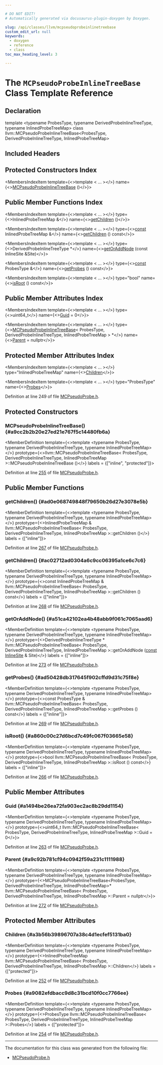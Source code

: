 ```yaml
---

# DO NOT EDIT!
# Automatically generated via docusaurus-plugin-doxygen by Doxygen.

slug: /api/classes/llvm/mcpseudoprobeinlinetreebase
custom_edit_url: null
keywords:
  - doxygen
  - reference
  - class
toc_max_heading_level: 3

---
```





# The `MCPseudoProbeInlineTreeBase` Class Template Reference

<DoxygenPage pluginConfig={pluginConfig}>



## Declaration

<CodeBlock>template &lt;typename ProbesType, typename DerivedProbeInlineTreeType, typename InlinedProbeTreeMap&gt;
class llvm::MCPseudoProbeInlineTreeBase&lt;ProbesType, DerivedProbeInlineTreeType, InlinedProbeTreeMap&gt;</CodeBlock>

## Included Headers

<IncludesList>
<IncludesListItem
  filePath="llvm/MC/MCPseudoProbe.h"
  permalink="/docs/api/files/include/include/llvm/include/llvm/mc/mcpseudoprobe-h"
  isLocal="true" />
</IncludesList>

## Protected Constructors Index

<MembersIndex>

<MembersIndexItem
  template={<>template &lt; ... &gt;</>}
  name={<><a href="#a9cc2b2b20e27ed21e767f5c14480fb6a">MCPseudoProbeInlineTreeBase</a> ()</>}>
</MembersIndexItem>

</MembersIndex>

## Public Member Functions Index

<MembersIndex>

<MembersIndexItem
  template={<>template &lt; ... &gt;</>}
  type={<>InlinedProbeTreeMap &amp;</>}
  name={<><a href="#ad0e068749848f79650b26d27e3078e5b">getChildren</a> ()</>}>
</MembersIndexItem>

<MembersIndexItem
  template={<>template &lt; ... &gt;</>}
  type={<><a href="/docs/api/files/lib/lib/target/lib/target/aarch64/aarch64promoteconstant-cpp/#a90f8350fecae261c25be85d38b451bff">const</a> InlinedProbeTreeMap &amp;</>}
  name={<><a href="#ac02712ad0304a6c9cc06395a1ce6c7c6">getChildren</a> () const</>}>
</MembersIndexItem>

<MembersIndexItem
  template={<>template &lt; ... &gt;</>}
  type={<>DerivedProbeInlineTreeType &#42;</>}
  name={<><a href="#a51ca42102ea4b48abb9f061c7065aad6">getOrAddNode</a> (const InlineSite &amp;Site)</>}>
</MembersIndexItem>

<MembersIndexItem
  template={<>template &lt; ... &gt;</>}
  type={<><a href="/docs/api/files/lib/lib/target/lib/target/aarch64/aarch64promoteconstant-cpp/#a90f8350fecae261c25be85d38b451bff">const</a> ProbesType &amp;</>}
  name={<><a href="#ad50428db317645f902cffd9d31c75f8e">getProbes</a> () const</>}>
</MembersIndexItem>

<MembersIndexItem
  template={<>template &lt; ... &gt;</>}
  type="bool"
  name={<><a href="#a860c00c27d6bcd7c49fc067f03665e58">isRoot</a> () const</>}>
</MembersIndexItem>

</MembersIndex>

## Public Member Attributes Index

<MembersIndex>

<MembersIndexItem
  template={<>template &lt; ... &gt;</>}
  type={<>uint64&#95;t</>}
  name={<><a href="#a1494be26ea72fa903ec2ac8b29dd1154">Guid</a> = 0</>}>
</MembersIndexItem>

<MembersIndexItem
  template={<>template &lt; ... &gt;</>}
  type={<><a href="/docs/api/classes/llvm/mcpseudoprobeinlinetreebase">MCPseudoProbeInlineTreeBase</a>&lt; ProbesType, DerivedProbeInlineTreeType, InlinedProbeTreeMap &gt; &#42;</>}
  name={<><a href="#a9c92b781cf94c0942f59a231c1111988">Parent</a> = nullptr</>}>
</MembersIndexItem>

</MembersIndex>

## Protected Member Attributes Index

<MembersIndex>

<MembersIndexItem
  template={<>template &lt; ... &gt;</>}
  type="InlinedProbeTreeMap"
  name={<><a href="#a3b56b39896707a38c4d1ecfef5131ba0">Children</a></>}>
</MembersIndexItem>

<MembersIndexItem
  template={<>template &lt; ... &gt;</>}
  type="ProbesType"
  name={<><a href="#a9082efdbacc9d8c31bcd10f0cc7766ee">Probes</a></>}>
</MembersIndexItem>

</MembersIndex>


Definition at line 249 of file <a href="/docs/api/files/include/include/llvm/include/llvm/mc/mcpseudoprobe-h">MCPseudoProbe.h</a>.

<SectionDefinition>

## Protected Constructors

### MCPseudoProbeInlineTreeBase() {#a9cc2b2b20e27ed21e767f5c14480fb6a}

<MemberDefinition
  template={<>template &lt;typename ProbesType, typename DerivedProbeInlineTreeType, typename InlinedProbeTreeMap&gt;</>}
  prototype={<>llvm::MCPseudoProbeInlineTreeBase&lt; ProbesType, DerivedProbeInlineTreeType, InlinedProbeTreeMap &gt;::MCPseudoProbeInlineTreeBase ()</>}
  labels = {["inline", "protected"]}>

Definition at line <a href="/docs/api/files/include/include/llvm/include/llvm/mc/mcpseudoprobe-h/#l00255">255</a> of file <a href="/docs/api/files/include/include/llvm/include/llvm/mc/mcpseudoprobe-h">MCPseudoProbe.h</a>.
</MemberDefinition>

</SectionDefinition>

<SectionDefinition>

## Public Member Functions

### getChildren() {#ad0e068749848f79650b26d27e3078e5b}

<MemberDefinition
  template={<>template &lt;typename ProbesType, typename DerivedProbeInlineTreeType, typename InlinedProbeTreeMap&gt;</>}
  prototype={<>InlinedProbeTreeMap &amp; llvm::MCPseudoProbeInlineTreeBase&lt; ProbesType, DerivedProbeInlineTreeType, InlinedProbeTreeMap &gt;::getChildren ()</>}
  labels = {["inline"]}>

Definition at line <a href="/docs/api/files/include/include/llvm/include/llvm/mc/mcpseudoprobe-h/#l00267">267</a> of file <a href="/docs/api/files/include/include/llvm/include/llvm/mc/mcpseudoprobe-h">MCPseudoProbe.h</a>.
</MemberDefinition>

### getChildren() {#ac02712ad0304a6c9cc06395a1ce6c7c6}

<MemberDefinition
  template={<>template &lt;typename ProbesType, typename DerivedProbeInlineTreeType, typename InlinedProbeTreeMap&gt;</>}
  prototype={<>const InlinedProbeTreeMap &amp; llvm::MCPseudoProbeInlineTreeBase&lt; ProbesType, DerivedProbeInlineTreeType, InlinedProbeTreeMap &gt;::getChildren () const</>}
  labels = {["inline"]}>

Definition at line <a href="/docs/api/files/include/include/llvm/include/llvm/mc/mcpseudoprobe-h/#l00268">268</a> of file <a href="/docs/api/files/include/include/llvm/include/llvm/mc/mcpseudoprobe-h">MCPseudoProbe.h</a>.
</MemberDefinition>

### getOrAddNode() {#a51ca42102ea4b48abb9f061c7065aad6}

<MemberDefinition
  template={<>template &lt;typename ProbesType, typename DerivedProbeInlineTreeType, typename InlinedProbeTreeMap&gt;</>}
  prototype={<>DerivedProbeInlineTreeType &#42; llvm::MCPseudoProbeInlineTreeBase&lt; ProbesType, DerivedProbeInlineTreeType, InlinedProbeTreeMap &gt;::getOrAddNode (<a href="/docs/api/files/lib/lib/target/lib/target/aarch64/aarch64promoteconstant-cpp/#a90f8350fecae261c25be85d38b451bff">const</a> <a href="/docs/api/namespaces/llvm/#a36a7723e76924ffbe94c9e7e040b4c9c">InlineSite</a> &amp; Site)</>}
  labels = {["inline"]}>

Definition at line <a href="/docs/api/files/include/include/llvm/include/llvm/mc/mcpseudoprobe-h/#l00273">273</a> of file <a href="/docs/api/files/include/include/llvm/include/llvm/mc/mcpseudoprobe-h">MCPseudoProbe.h</a>.
</MemberDefinition>

### getProbes() {#ad50428db317645f902cffd9d31c75f8e}

<MemberDefinition
  template={<>template &lt;typename ProbesType, typename DerivedProbeInlineTreeType, typename InlinedProbeTreeMap&gt;</>}
  prototype={<>const ProbesType &amp; llvm::MCPseudoProbeInlineTreeBase&lt; ProbesType, DerivedProbeInlineTreeType, InlinedProbeTreeMap &gt;::getProbes () const</>}
  labels = {["inline"]}>

Definition at line <a href="/docs/api/files/include/include/llvm/include/llvm/mc/mcpseudoprobe-h/#l00269">269</a> of file <a href="/docs/api/files/include/include/llvm/include/llvm/mc/mcpseudoprobe-h">MCPseudoProbe.h</a>.
</MemberDefinition>

### isRoot() {#a860c00c27d6bcd7c49fc067f03665e58}

<MemberDefinition
  template={<>template &lt;typename ProbesType, typename DerivedProbeInlineTreeType, typename InlinedProbeTreeMap&gt;</>}
  prototype={<>bool llvm::MCPseudoProbeInlineTreeBase&lt; ProbesType, DerivedProbeInlineTreeType, InlinedProbeTreeMap &gt;::isRoot () const</>}
  labels = {["inline"]}>

Definition at line <a href="/docs/api/files/include/include/llvm/include/llvm/mc/mcpseudoprobe-h/#l00266">266</a> of file <a href="/docs/api/files/include/include/llvm/include/llvm/mc/mcpseudoprobe-h">MCPseudoProbe.h</a>.
</MemberDefinition>

</SectionDefinition>

<SectionDefinition>

## Public Member Attributes

### Guid {#a1494be26ea72fa903ec2ac8b29dd1154}

<MemberDefinition
  template={<>template &lt;typename ProbesType, typename DerivedProbeInlineTreeType, typename InlinedProbeTreeMap&gt;</>}
  prototype={<>uint64&#95;t llvm::MCPseudoProbeInlineTreeBase&lt; ProbesType, DerivedProbeInlineTreeType, InlinedProbeTreeMap &gt;::Guid = 0</>}>

Definition at line <a href="/docs/api/files/include/include/llvm/include/llvm/mc/mcpseudoprobe-h/#l00263">263</a> of file <a href="/docs/api/files/include/include/llvm/include/llvm/mc/mcpseudoprobe-h">MCPseudoProbe.h</a>.
</MemberDefinition>

### Parent {#a9c92b781cf94c0942f59a231c1111988}

<MemberDefinition
  template={<>template &lt;typename ProbesType, typename DerivedProbeInlineTreeType, typename InlinedProbeTreeMap&gt;</>}
  prototype={<>MCPseudoProbeInlineTreeBase&lt;ProbesType, DerivedProbeInlineTreeType, InlinedProbeTreeMap&gt;&#42; llvm::MCPseudoProbeInlineTreeBase&lt; ProbesType, DerivedProbeInlineTreeType, InlinedProbeTreeMap &gt;::Parent = nullptr</>}>

Definition at line <a href="/docs/api/files/include/include/llvm/include/llvm/mc/mcpseudoprobe-h/#l00272">272</a> of file <a href="/docs/api/files/include/include/llvm/include/llvm/mc/mcpseudoprobe-h">MCPseudoProbe.h</a>.
</MemberDefinition>

</SectionDefinition>

<SectionDefinition>

## Protected Member Attributes

### Children {#a3b56b39896707a38c4d1ecfef5131ba0}

<MemberDefinition
  template={<>template &lt;typename ProbesType, typename DerivedProbeInlineTreeType, typename InlinedProbeTreeMap&gt;</>}
  prototype={<>InlinedProbeTreeMap llvm::MCPseudoProbeInlineTreeBase&lt; ProbesType, DerivedProbeInlineTreeType, InlinedProbeTreeMap &gt;::Children</>}
  labels = {["protected"]}>

Definition at line <a href="/docs/api/files/include/include/llvm/include/llvm/mc/mcpseudoprobe-h/#l00252">252</a> of file <a href="/docs/api/files/include/include/llvm/include/llvm/mc/mcpseudoprobe-h">MCPseudoProbe.h</a>.
</MemberDefinition>

### Probes {#a9082efdbacc9d8c31bcd10f0cc7766ee}

<MemberDefinition
  template={<>template &lt;typename ProbesType, typename DerivedProbeInlineTreeType, typename InlinedProbeTreeMap&gt;</>}
  prototype={<>ProbesType llvm::MCPseudoProbeInlineTreeBase&lt; ProbesType, DerivedProbeInlineTreeType, InlinedProbeTreeMap &gt;::Probes</>}
  labels = {["protected"]}>

Definition at line <a href="/docs/api/files/include/include/llvm/include/llvm/mc/mcpseudoprobe-h/#l00254">254</a> of file <a href="/docs/api/files/include/include/llvm/include/llvm/mc/mcpseudoprobe-h">MCPseudoProbe.h</a>.
</MemberDefinition>

</SectionDefinition>

<hr/>

The documentation for this class was generated from the following file:

<ul>
<li><a href="/docs/api/files/include/include/llvm/include/llvm/mc/mcpseudoprobe-h">MCPseudoProbe.h</a></li>
</ul>

</DoxygenPage>
